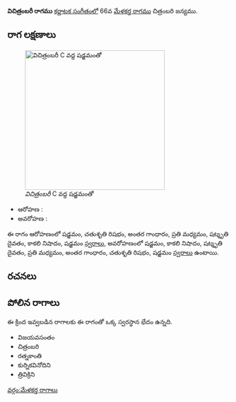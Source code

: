 {{Infobox ragam
	| name          	= విచిత్రంబరీ
	| synonym	    	= 
	| mela          	= 
	| chakra        	= 
	| janaka        	= 
	| type          	= షడవ
	| arohanam      	= {{svaraC|S|R2|G3|M2|D3|N3|S'}} 
	| avarohanam    	= {{svaraC|S'|N3|D3|M2|G3|R2|S}}
	| jeeva         	=
	| chhaya        	=
	| nyasa         	=
	| vishesha      	= 
	| equivalent  		= 
}}
{{కర్ణాటక సంగీత రాగాలు}}
'''విచిత్రంబరీ రాగము''' [[కర్ణాటక సంగీతం]]లో 66వ [[మేళకర్త రాగము]]  చిత్రంబరి జన్యము. 


==రాగ లక్షణాలు==
[[Image:vicitrambari_kb2wiki.png|thumb|right|316px|''విచిత్రంబరీ'' C వద్ద షడ్జమంతో]]

* ఆరోహణ : {{svaraC|S|R2|G3|M2|D3|N3|S'}} 
* అవరోహణ : {{svaraC|S'|N3|D3|M2|G3|R2|S}}

ఈ రాగం ఆరోహణంలో షడ్జమం, చతుశృతి రిషభం, అంతర గాంధారం, ప్రతి మధ్యమం, షట్శృతి దైవతం, కాకలి  నిషాదం, షడ్జమం [[స్వరాలు]], అవరోహణంలో షడ్జమం, కాకలి  నిషాదం, షట్శృతి దైవతం, ప్రతి మధ్యమం, అంతర గాంధారం, చతుశృతి రిషభం, షడ్జమం [[స్వరాలు]] ఉంటాయి.

==రచనలు==



==పోలిన రాగాలు==
ఈ క్రింద ఇవ్వబడిన రాగాలకు ఈ రాగంతో ఒక్క స్వరస్థాన భేదం ఉన్నది.
* విజయవసంతం
*  చిత్రంబరి
* రత్నకాంతి
* కుర్నికవినోదిని
* త్రివిక్రిని



[[వర్గం:మేళకర్త రాగాలు]]